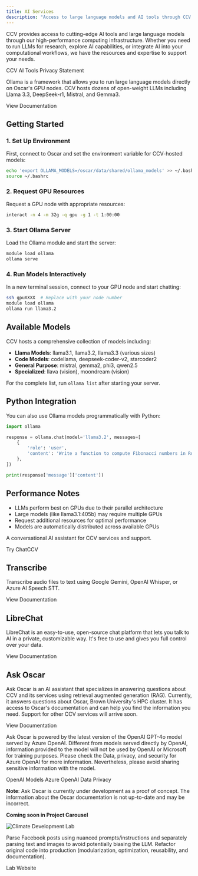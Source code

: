 ```yaml
---
title: AI Services
description: "Access to large language models and AI tools through CCV's computing infrastructure"
---
```


<SectionHeader
  title="Overview"
/>

CCV provides access to cutting-edge AI tools and large language models through our high-performance computing infrastructure. Whether you need to run LLMs for research, explore AI capabilities, or integrate AI into your computational workflows, we have the resources and expertise to support your needs.

<LinkButton href="https://docs.ccv.brown.edu/ai-tools/privacy-statement">
  CCV AI Tools Privacy Statement
</LinkButton>

<SectionHeader
  title="Ollama - Large Language Models"
/>

Ollama is a framework that allows you to run large language models directly on Oscar's GPU nodes. CCV hosts dozens of open-weight LLMs including Llama 3.3, DeepSeek-r1, Mistral, and Gemma3.

<LinkButton href="https://docs.ccv.brown.edu/oscar/large-language-models/ollama">
  View Documentation
</LinkButton>

## Getting Started

### 1. Set Up Environment
First, connect to Oscar and set the environment variable for CCV-hosted models:

```bash
echo 'export OLLAMA_MODELS=/oscar/data/shared/ollama_models' >> ~/.bashrc
source ~/.bashrc
```

### 2. Request GPU Resources
Request a GPU node with appropriate resources:

```bash
interact -n 4 -m 32g -q gpu -g 1 -t 1:00:00
```

### 3. Start Ollama Server
Load the Ollama module and start the server:

```bash
module load ollama
ollama serve
```

### 4. Run Models Interactively
In a new terminal session, connect to your GPU node and start chatting:

```bash
ssh gpuXXXX  # Replace with your node number
module load ollama
ollama run llama3.2
```

## Available Models

CCV hosts a comprehensive collection of models including:

- **Llama Models**: llama3.1, llama3.2, llama3.3 (various sizes)
- **Code Models**: codellama, deepseek-coder-v2, starcoder2
- **General Purpose**: mistral, gemma2, phi3, qwen2.5
- **Specialized**: llava (vision), moondream (vision)

For the complete list, run `ollama list` after starting your server.

## Python Integration

You can also use Ollama models programmatically with Python:

```python
import ollama

response = ollama.chat(model='llama3.2', messages=[
    {
        'role': 'user',
        'content': 'Write a function to compute Fibonacci numbers in Rust?',
    },
])

print(response['message']['content'])
```

## Performance Notes

- LLMs perform best on GPUs due to their parallel architecture
- Large models (like llama3.1:405b) may require multiple GPUs
- Request additional resources for optimal performance
- Models are automatically distributed across available GPUs


<SectionHeader
  title="ChatCCV"
/>

A conversational AI assistant for CCV services and support.

<LinkButton href="https://ai.ccv.brown.edu/">
  Try ChatCCV
</LinkButton>

## Transcribe

Transcribe audio files to text using Google Gemini, OpenAI Whisper, or Azure AI Speech STT.

<LinkButton href="https://docs.ccv.brown.edu/ai-tools/transcribe">
  View Documentation
</LinkButton>

## LibreChat

LibreChat is an easy-to-use, open-source chat platform that lets you talk to AI in a private, customizable way. It's free to use and gives you full control over your data.

<LinkButton href="https://docs.ccv.brown.edu/ai-tools/services/librechat">
  View Documentation
</LinkButton>

## Ask Oscar

Ask Oscar is an AI assistant that specializes in answering questions about CCV and its services using retrieval augmented generation (RAG). Currently, it answers questions about Oscar, Brown University's HPC cluster. It has access to Oscar's documentation and can help you find the information you need. Support for other CCV services will arrive soon.

<LinkButton href="https://docs.ccv.brown.edu/ai-tools/services/ask-oscar">
  View Documentation
</LinkButton>

Ask Oscar is powered by the latest version of the OpenAI GPT-4o model served by Azure OpenAI. Different from models served directly by OpenAI, information provided to the model will not be used by OpenAI or Microsoft for training purposes. Please check the Data, privacy, and security for Azure OpenAI for more information. Nevertheless, please avoid sharing sensitive information with the model.

<LinkButton href="https://platform.openai.com/docs/models">
  OpenAI Models
</LinkButton>

<LinkButton href="https://learn.microsoft.com/en-us/azure/ai-foundry/responsible-ai/openai/data-privacy?tabs=azure-portal">
  Azure OpenAI Data Privacy
</LinkButton>

**Note**: Ask Oscar is currently under development as a proof of concept. The information about the Oscar documentation is not up-to-date and may be incorrect.


<SectionHeader
  title="Climate and Development Lab"
/>
**Coming soon in Project Carousel**

![Climate Development Lab](/images/services/climate-development-lab.png)

Parse Facebook posts using nuanced prompts/instructions and separately parsing text and images to avoid potentially biasing the LLM. Refactor original code into production (modularization, optimization, reusability, and documentation).

<LinkButton href="https://www.climatedevlab.brown.edu/">
  Lab Website
</LinkButton>